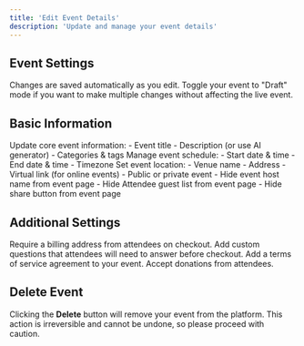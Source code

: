 ```yaml
---
title: 'Edit Event Details'
description: 'Update and manage your event details'
---
```


## Event Settings

<Note>
  Changes are saved automatically as you edit. Toggle your event to "Draft" mode if you want to make multiple changes without affecting the live event.
</Note>

## Basic Information

<Steps>
  <Step icon="pen" title="Event Details">
    Update core event information:
    - Event title
    - Description (or use AI generator)
    - Categories & tags
    </Step>

  <Step icon="clock" title="Date & Time">
    Manage event schedule:
    - Start date & time
    - End date & time
    - Timezone
    </Step>

  <Step icon="location-dot" title="Location">
    Set event location:
    - Venue name
    - Address
    - Virtual link (for online events)
  </Step>
  <Step icon="eye" title="Visibility Settings">
    - Public or private event
    - Hide event host name from event page
    - Hide Attendee guest list from event page
    - Hide share button from event page
  </Step>
</Steps>


## Additional Settings

<CardGroup cols={4}>
  <Card title="Billing Address" icon="location-dot">
    Require a billing address from attendees on checkout.
  </Card>
  <Card title="Questionaire" icon="question">
    Add custom questions that attendees will need to answer before checkout.
  </Card>
  
  <Card title="Terms of Service" icon="shield-halved">
    Add a terms of service agreement to your event.
  </Card>

  <Card title="Donations" icon="money-bill">
    Accept donations from attendees.
  </Card>
</CardGroup>

## Delete Event
Clicking the **Delete** button will remove your event from the platform. This action is irreversible and cannot be undone, so please proceed with caution.



